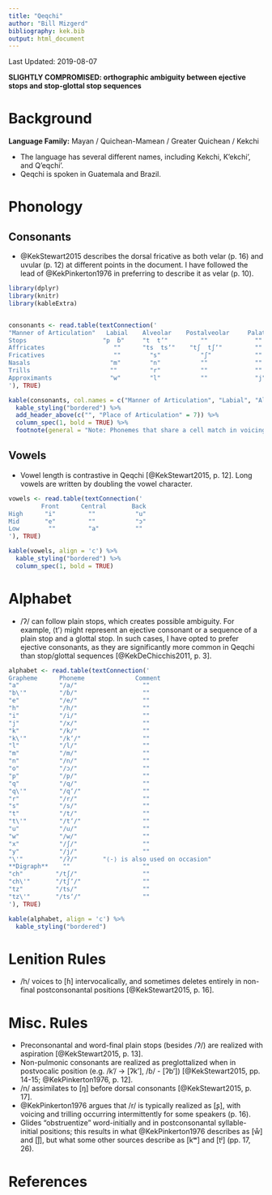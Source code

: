 ```yaml
---
title: "Qeqchi"
author: "Bill Mizgerd"
bibliography: kek.bib
output: html_document
---
```


Last Updated: 2019-08-07

**SLIGHTLY COMPROMISED: orthographic ambiguity between ejective stops and stop-glottal stop sequences**

# Background

**Language Family:** Mayan / Quichean-Mamean / Greater Quichean / Kekchi

* The language has several different names, including Kekchi, K'ekchi', and Q'eqchi'.
* Qeqchi is spoken in Guatemala and Brazil.

# Phonology

## Consonants

* @KekStewart2015 describes the dorsal fricative as both velar (p. 16) and uvular (p. 12) at different points in the document. I have followed the lead of @KekPinkerton1976 in preferring to describe it as velar (p. 10).

```r

library(dplyr)
library(knitr)
library(kableExtra)


consonants <- read.table(textConnection('
"Manner of Articulation"   Labial    Alveolar    Postalveolar     Palatal     Velar     Uvular    Glottal
Stops                     "p  ɓ"     "t  tʼ"         ""             ""       "k  kʼ"   "q  qʼ"      "ʔ"
Affricates                   ""      "ts  tsʼ"    "tʃ  tʃʼ"         ""         ""        ""         ""
Fricatives                   ""        "s"           "ʃ"            ""         "x"       ""         "h"
Nasals                      "m"        "n"           ""             ""         ""        ""         ""
Trills                      ""         "r"           ""             ""         ""        ""         ""
Approximants                "w"        "l"           ""             "j"        ""        ""         ""
'), TRUE)

kable(consonants, col.names = c("Manner of Articulation", "Labial", "Alveolar", "Postalveolar", "Palatal", "Velar", "Uvular", "Glottal"), align = 'c') %>%
  kable_styling("bordered") %>%
  add_header_above(c("", "Place of Articulation" = 7)) %>%
  column_spec(1, bold = TRUE) %>%
  footnote(general = "Note: Phonemes that share a cell match in voicing, but those on the right are ejectives. The exception is the labial stops, which contrast in voicing (/ɓ/ is an implosive).", general_title = "")
```

## Vowels

* Vowel length is contrastive in Qeqchi [@KekStewart2015, p. 12]. Long vowels are written by doubling the vowel character.

```r

vowels <- read.table(textConnection('
         Front      Central       Back
High      "i"         ""           "u"
Mid       "e"         ""           "ɔ"
Low        ""         "a"          ""
'), TRUE)

kable(vowels, align = 'c') %>%
  kable_styling("bordered") %>%
  column_spec(1, bold = TRUE)
```   

# Alphabet

* /ʔ/ can follow plain stops, which creates possible ambiguity. For example, ⟨t'⟩ might represent an ejective consonant or a sequence of a plain stop and a glottal stop. In such cases, I have opted to prefer ejective consonants, as they are significantly more common in Qeqchi than stop/glottal sequences [@KekDeChicchis2011, p. 3].

```r

alphabet <- read.table(textConnection('
Grapheme      Phoneme              Comment
"a"           "/a/"                  ""
"b\'"         "/ɓ/"                  ""
"e"           "/e/"                  ""
"h"           "/h/"                  ""
"i"           "/i/"                  ""
"j"           "/x/"                  ""
"k"           "/k/"                  ""
"k\'"         "/kʼ/"                 ""
"l"           "/l/"                  ""
"m"           "/m/"                  ""
"n"           "/n/"                  ""
"o"           "/ɔ/"                  ""
"p"           "/p/"                  ""
"q"           "/q/"                  ""
"q\'"         "/qʼ/"                 ""
"r"           "/r/"                  ""
"s"           "/s/"                  ""
"t"           "/t/"                  ""
"t\'"         "/tʼ/"                 ""
"u"           "/u/"                  ""
"w"           "/w/"                  ""
"x"           "/ʃ/"                  ""
"y"           "/j/"                  ""
"\'"          "/ʔ/"       "⟨-⟩ is also used on occasion"
**Digraph**    ""                    ""
"ch"         "/tʃ/"                  ""
"ch\'"       "/tʃʼ/"                 ""
"tz"         "/ts/"                  ""
"tz\'"       "/tsʼ/"                 ""
'), TRUE)

kable(alphabet, align = 'c') %>%
  kable_styling("bordered")
```

# Lenition Rules

* /h/ voices to [ɦ] intervocalically, and sometimes deletes entirely in non-final postconsonantal positions [@KekStewart2015, p. 16].

# Misc. Rules

* Preconsonantal and word-final plain stops (besides /ʔ/) are realized with aspiration [@KekStewart2015, p. 13].
* Non-pulmonic consonants are realized as preglottalized when in postvocalic position (e.g. /kʼ/ → [ʔkʼ], /ɓ/ - [ʔbʼ]) [@KekStewart2015, pp. 14-15; @KekPinkerton1976, p. 12].
* /n/ assimilates to [ŋ] before dorsal consonants [@KekStewart2015, p. 17].
* @KekPinkerton1976 argues that /r/ is typically realized as [ʂ], with voicing and trilling occurring intermittently for some speakers (p. 16).
* Glides "obstruentize" word-initially and in postconsonantal syllable-initial positions; this results in what @KekPinkerton1976 describes as [ẘ] and [j̊], but what some other sources describe as [kʷ] and [tʲ] (pp. 17, 26).

# References
